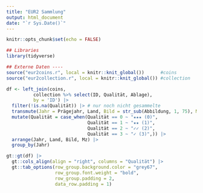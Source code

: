 ---
title: "EUR2 Sammlung"
output: html_document
date: "`r Sys.Date()`"
---

```{r setup, include=FALSE}
knitr::opts_chunk$set(echo = FALSE)

## Libraries
library(tidyverse)

## Externe Daten ----
source("eur2coins.r", local = knitr::knit_global())      #coins
source("eur2collection.r", local = knitr::knit_global()) #collection
```

```{r data, echo=FALSE}
df <- left_join(coins,
          collection %>% select(ID, Qualität, Ablage),
          by = 'ID') |>
  filter(!is.na(Qualität)) |> # nur noch nicht gesammelte
  transmute(Jahr = Prägejahr, Land, Bild = str_sub(Abbildung, 1, 75), Mz = Münzzeichen, Qualität) |>
  mutate(Qualität = case_when(Qualität == 0 ~ "★★★ (0)",
                              Qualität == 1 ~ "★★ (1)",
                              Qualität == 2 ~ "✓✓ (2)",
                              Qualität == 3 ~ "✓ (3)",)) |> 
  arrange(Jahr, Land, Bild, Mz) |> 
  group_by(Jahr)
```

```{r table}
gt::gt(df) |> 
  gt::cols_align(align = "right", columns = "Qualität") |> 
  gt::tab_options(row_group.background.color = "grey67",
                  row_group.font.weight = "bold",
                  row_group.padding = 2,
                  data_row.padding = 1)
```
